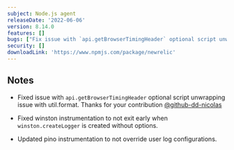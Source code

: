 ```yaml
---
subject: Node.js agent
releaseDate: '2022-06-06'
version: 8.14.0
features: []
bugs: ["Fix issue with `api.getBrowserTimingHeader` optional script unwrapping issue with util.format.","Fix winston instrumentation to not exit early when `winston.createLogger` is created without options.","Update pino instrumentation to not override user log configurations."]
security: []
downloadLink: 'https://www.npmjs.com/package/newrelic'
---
```


## Notes

* Fixed issue with `api.getBrowserTimingHeader` optional script unwrapping issue with util.format.
  Thanks for your contribution [@github-dd-nicolas](https://github.com/github-dd-nicolas)

* Fixed winston instrumentation to not exit early when `winston.createLogger` is created without options.

* Updated pino instrumentation to not override user log configurations.


